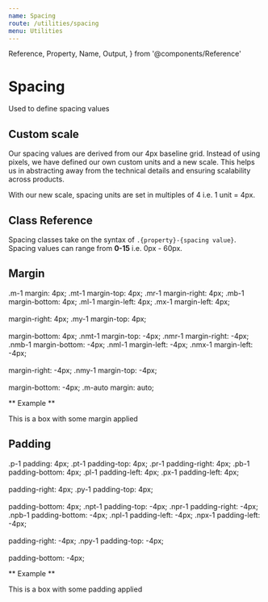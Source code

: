 ```yaml
---
name: Spacing
route: /utilities/spacing
menu: Utilities
---
```


  Reference,
  Property,
  Name,
  Output,
} from '@components/Reference'

# Spacing

Used to define spacing values

## Custom scale

Our spacing values are derived from our 4px baseline grid. Instead of using pixels, we have defined our own custom units and a new scale. This helps us in abstracting away from the technical details and ensuring scalability across products. 

With our new scale, spacing units are set in multiples of 4 i.e. 1 unit = 4px.

## Class Reference 
Spacing classes take on the syntax of `.{property}-{spacing value}`. Spacing values can range from **0-15** i.e. 0px - 60px.

## Margin

<Reference> 
    <Property>
        <Name> .m-1 </Name> 
        <Output>margin: 4px;</Output> 
    </Property>
    <Property>
        <Name> .mt-1 </Name> 
        <Output>margin-top: 4px;</Output> 
    </Property>
    <Property>
        <Name> .mr-1 </Name> 
        <Output>margin-right: 4px;</Output> 
    </Property>
    <Property>
        <Name> .mb-1 </Name> 
        <Output>margin-bottom: 4px;</Output> 
    </Property>
    <Property>
        <Name> .ml-1 </Name> 
        <Output>margin-left: 4px;</Output> 
    </Property>
    <Property>
        <Name> .mx-1 </Name> 
        <Output>margin-left: 4px; <br /> <br />
        margin-right: 4px;</Output> 
    </Property>
    <Property>
        <Name> .my-1 </Name> 
        <Output>margin-top: 4px; <br /> <br />
        margin-bottom: 4px;</Output> 
    </Property>
    <Property>
        <Name> .nmt-1 </Name> 
        <Output>margin-top: -4px; </Output> 
    </Property>
    <Property>
        <Name> .nmr-1 </Name> 
        <Output>margin-right: -4px;</Output> 
    </Property>
    <Property>
        <Name> .nmb-1 </Name> 
        <Output>margin-bottom: -4px;</Output> 
    </Property>
    <Property>
        <Name> .nml-1 </Name> 
        <Output>margin-left: -4px;</Output> 
    </Property>
    <Property>
        <Name> .nmx-1</Name> 
        <Output>margin-left: -4px; <br /> <br />
        margin-right: -4px;</Output> 
    </Property>
    <Property>
        <Name> .nmy-1 </Name> 
        <Output>margin-top: -4px; <br /> <br />
        margin-bottom: -4px;</Output> 
    </Property>
        <Property>
        <Name> .m-auto</Name> 
        <Output>margin: auto;</Output> 
    </Property>
</Reference>    

** Example **
 
<Sandbox>
    <Sandbox.Preview>
        <div className="bs-auto br-no-repeat w-100p" style={{ height: '50px'}}>
            <div className="bs-solid">
                <div className="bg-primary-400 c-grey-80 mr-2 mt-12 ml-8">This is a box with some margin applied</div>
            </div>
        </div>
    </Sandbox.Preview>
      <Sandbox.Code>
            <div className="bg-primary-400 bs-solid mr-2 mt-12 ml-4">
            </div>
  </Sandbox.Code>
</Sandbox>


## Padding

<Reference> 
    <Property>
        <Name> .p-1 </Name> 
        <Output>padding: 4px;</Output> 
    </Property>
    <Property>
        <Name> .pt-1 </Name> 
        <Output>padding-top: 4px;</Output> 
    </Property>
    <Property>
        <Name> .pr-1 </Name> 
        <Output>padding-right: 4px;</Output> 
    </Property>
    <Property>
        <Name> .pb-1 </Name> 
        <Output>padding-bottom: 4px;</Output> 
    </Property>
    <Property>
        <Name> .pl-1 </Name> 
        <Output>padding-left: 4px;</Output> 
    </Property>
    <Property>
        <Name> .px-1 </Name> 
        <Output>padding-left: 4px; <br /> <br />
        padding-right: 4px;</Output> 
    </Property>
    <Property>
        <Name> .py-1 </Name> 
        <Output>padding-top: 4px; <br /> <br />
        padding-bottom: 4px;</Output> 
    </Property>
    <Property>
        <Name> .npt-1 </Name> 
        <Output>padding-top: -4px; </Output> 
    </Property>
    <Property>
        <Name> .npr-1 </Name> 
        <Output>padding-right: -4px;</Output> 
    </Property>
    <Property>
        <Name> .npb-1 </Name> 
        <Output>padding-bottom: -4px;</Output> 
    </Property>
    <Property>
        <Name> .npl-1 </Name> 
        <Output>padding-left: -4px;</Output> 
    </Property>
    <Property>
        <Name> .npx-1</Name> 
        <Output>padding-left: -4px; <br /> <br />
        padding-right: -4px;</Output> 
    </Property>
    <Property>
        <Name> .npy-1 </Name> 
        <Output>padding-top: -4px; <br /> <br />
        padding-bottom: -4px;</Output> 
    </Property>
</Reference>    

** Example **
 
<Sandbox>
    <Sandbox.Preview>
        <div className="bs-auto br-no-repeat w-100p" style={{ height: '50px'}}>
            <div className="bg-primary-400 bs-solid">
                <div className="c-grey-80 pt-4 pb-1 pl-1 pr-2">This is a box with some padding applied</div>
            </div>
        </div>
    </Sandbox.Preview>
      <Sandbox.Code>
            <div className="bg-primary-400 bs-solid pt-4 pb-1 pl-1 pr-2">
            </div>
  </Sandbox.Code>
</Sandbox>